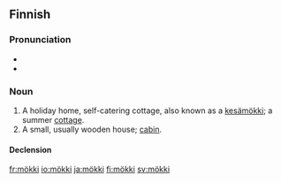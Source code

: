 ==Finnish==
{{Finnish index|m|ö}}

===Pronunciation===
* {{IPA|lang=fi|[ˈmø̞kːi]}}
* {{hyphenation|mök|ki}}

===Noun===
{{fi-noun}}

# A holiday home, self-catering cottage, also known as a [[kesämökki]]; a summer [[cottage]].
# A small, usually wooden house; [[cabin]].

====Declension====
{{fi-decl-tuoli|mö|kk|k|ä}}

[[fr:mökki]]
[[io:mökki]]
[[ja:mökki]]
[[fi:mökki]]
[[sv:mökki]]